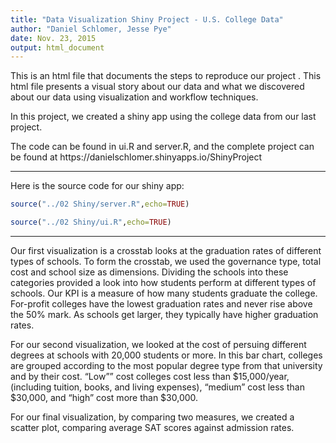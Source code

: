 ```yaml
---
title: "Data Visualization Shiny Project - U.S. College Data"
author: "Daniel Schlomer, Jesse Pye"
date: Nov. 23, 2015
output: html_document
---
```


This is an html file that documents the steps to reproduce our project . This html file presents a visual story about our data and what we discovered about our data using visualization and workflow techniques.

In this project, we created a shiny app using the college data from our last project.

The code can be found in ui.R and server.R, and the complete project can be found at https://danielschlomer.shinyapps.io/ShinyProject

***

Here is the source code for our shiny app:

```r
source("../02 Shiny/server.R",echo=TRUE)
```

```r
source("../02 Shiny/ui.R",echo=TRUE)
```

***

Our first visualization is a crosstab looks at the graduation rates of different types of schools. To form the crosstab, we used the governance type, total cost and school size as dimensions. Dividing the schools into these categories provided a look into how students perform at different types of schools. Our KPI is a measure of how many students graduate the college.  For-profit colleges have the lowest graduation rates and never rise above the 50% mark. As schools get larger, they typically have higher graduation rates.

For our second visualization, we looked at the cost of persuing different degrees at schools with 20,000 students or more. In this bar chart, colleges are grouped according to the most popular degree type from that university and by their cost. "Low"" cost colleges cost less than $15,000/year, (including tuition, books, and living expenses), "medium" cost less than $30,000, and "high" cost more than $30,000. 

For our final visualization, by comparing two measures, we created a scatter plot, comparing average SAT scores against admission rates. 